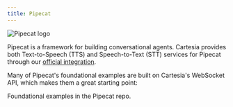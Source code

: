 ---
title: Pipecat
---
<Frame>
  <img src="/assets/images/pipecat.png" alt="Pipecat logo" />
</Frame>

Pipecat is a framework for building conversational agents. Cartesia provides both Text-to-Speech (TTS) and Speech-to-Text (STT) services for Pipecat through our [official integration](https://github.com/pipecat-ai/pipecat/tree/main/src/pipecat/services/cartesia).

Many of Pipecat's foundational examples are built on Cartesia's WebSocket API, which makes them a great starting point:

<Card title="Pipecat > Examples > Foundational" icon="github" href="https://github.com/pipecat-ai/pipecat/tree/main/examples/foundational">
    Foundational examples in the Pipecat repo.
</Card>
